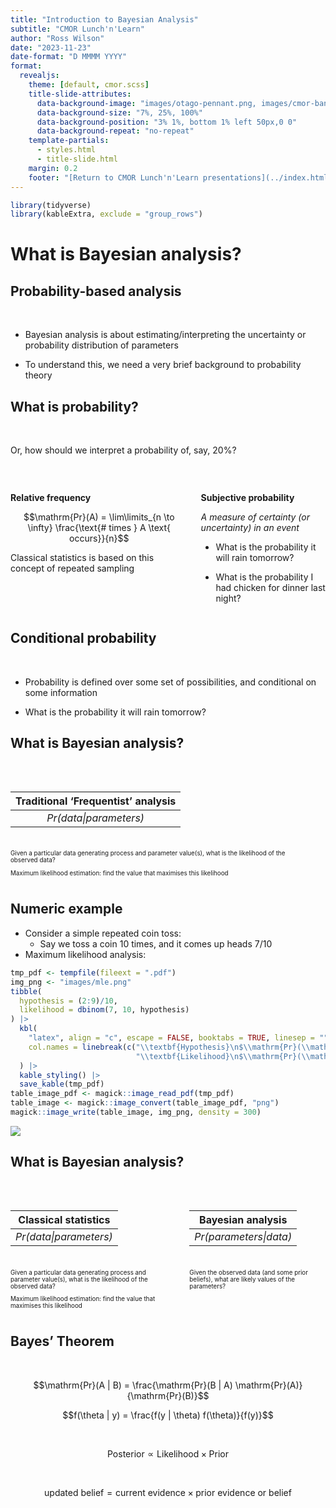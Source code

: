 ```yaml
---
title: "Introduction to Bayesian Analysis"
subtitle: "CMOR Lunch'n'Learn"
author: "Ross Wilson"
date: "2023-11-23"
date-format: "D MMMM YYYY"
format:
  revealjs:
    theme: [default, cmor.scss]
    title-slide-attributes: 
      data-background-image: "images/otago-pennant.png, images/cmor-banner.png, images/title-background.png"
      data-background-size: "7%, 25%, 100%"
      data-background-position: "3% 1%, bottom 1% left 50px,0 0"
      data-background-repeat: "no-repeat"
    template-partials:
      - styles.html
      - title-slide.html
    margin: 0.2
    footer: "[Return to CMOR Lunch'n'Learn presentations](../index.html)"
---
```

```r
library(tidyverse)
library(kableExtra, exclude = "group_rows")
```

# What is Bayesian analysis?

## Probability-based analysis

<br>

* Bayesian analysis is about estimating/interpreting the uncertainty or probability distribution of parameters

* To understand this, we need a very brief background to probability theory

## What is probability?

<br>

Or, how should we interpret a probability of, say, 20%?

<br>

:::: {.columns}

::: {.column .fragment}
**Relative frequency**

$$\mathrm{Pr}(A) = \lim\limits_{n \to \infty} \frac{\text{# times } A \text{ occurs}}{n}$$

Classical statistics is based on this concept of repeated sampling

:::

::: {.column .fragment}
**Subjective probability**

*A measure of certainty (or uncertainty) in an event*

::: {.fragment}
* What is the probability it will rain tomorrow?

* What is the probability I had chicken for dinner last night?
:::
:::

::::

## Conditional probability

<br>

* Probability is defined over some set of possibilities, and conditional on some information

* What is the probability it will rain tomorrow?

## What is Bayesian analysis?

<br>

::::: {.columns}

:::: {.column}
| Traditional 'Frequentist' analysis  |
|:-----------------------------------:|
| *Pr(data\|parameters)*              |

::: {style="font-size:0.7em;"}
<br>

Given a particular data generating process and parameter value(s), what is the likelihood of the observed data?

Maximum likelihood estimation: find the value that maximises this likelihood
:::

::::

:::: {.column}
::::

:::::

## Numeric example
* Consider a simple repeated coin toss:
  * Say we toss a coin 10 times, and it comes up heads 7/10
* Maximum likelihood analysis:
```r
tmp_pdf <- tempfile(fileext = ".pdf")
img_png <- "images/mle.png"
tibble(
  hypothesis = (2:9)/10,
  likelihood = dbinom(7, 10, hypothesis)
) |> 
  kbl(
    "latex", align = "c", escape = FALSE, booktabs = TRUE, linesep = "",
    col.names = linebreak(c("\\textbf{Hypothesis}\n$\\mathrm{Pr}(\\mathit{heads}) = \\theta$",
                            "\\textbf{Likelihood}\n$\\mathrm{Pr}(\\mathit{data \\mid hypothesis})$"))
  ) |> 
  kable_styling() |> 
  save_kable(tmp_pdf)
table_image_pdf <- magick::image_read_pdf(tmp_pdf)
table_image <- magick::image_convert(table_image_pdf, "png")
magick::image_write(table_image, img_png, density = 300)
```

![](images/mle.png){.absolute top=1000, right=250}

## What is Bayesian analysis?

<br>

::::: {.columns}

:::: {.column}
| Classical statistics    |
|:-----------------------:|
| *Pr(data\|parameters)*  |

::: {style="font-size:0.7em;"}
<br>

Given a particular data generating process and parameter value(s), what is the likelihood of the observed data?

Maximum likelihood estimation: find the value that maximises this likelihood
:::

::::

:::: {.column}
| Bayesian analysis       |
|:-----------------------:|
| *Pr(parameters\|data)*  |

::: {style="font-size:0.7em;"}
<br>

Given the observed data (and some prior beliefs), what are likely values of the parameters?
:::

::::

:::::

## Bayes' Theorem

<br>

$$\mathrm{Pr}(A | B) = \frac{\mathrm{Pr}(B | A) \mathrm{Pr}(A)}{\mathrm{Pr}(B)}$$

$$f(\theta | y) = \frac{f(y | \theta) f(\theta)}{f(y)}$$

<br>

$$\mathrm{Posterior} \propto \mathrm{Likelihood} \times \mathrm{Prior}$$

<br>

$$\text{updated belief} = \text{current evidence} \times \text{prior evidence or belief}$$
